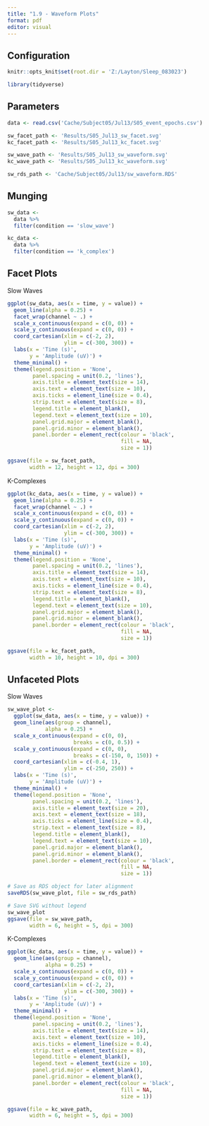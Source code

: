 ---
title: "1.9 - Waveform Plots"
format: pdf
editor: visual
---

## Configuration

```{r, setup, include = FALSE}
knitr::opts_knit$set(root.dir = 'Z:/Layton/Sleep_083023')
```

```{r}
library(tidyverse)
```

## Parameters

```{r}
data <- read.csv('Cache/Subject05/Jul13/S05_event_epochs.csv')

sw_facet_path <- 'Results/S05_Jul13_sw_facet.svg'
kc_facet_path <- 'Results/S05_Jul13_kc_facet.svg'

sw_wave_path <- 'Results/S05_Jul13_sw_waveform.svg'
kc_wave_path <- 'Results/S05_Jul13_kc_waveform.svg'

sw_rds_path <- 'Cache/Subject05/Jul13/sw_waveform.RDS'
```

## Munging

```{r}
sw_data <-
  data %>%
  filter(condition == 'slow_wave')

kc_data <- 
  data %>%
  filter(condition == 'k_complex')
```

## Facet Plots

Slow Waves

```{r}
ggplot(sw_data, aes(x = time, y = value)) +
  geom_line(alpha = 0.25) + 
  facet_wrap(channel ~ .) + 
  scale_x_continuous(expand = c(0, 0)) +
  scale_y_continuous(expand = c(0, 0)) +
  coord_cartesian(xlim = c(-2, 2), 
                  ylim = c(-300, 300)) + 
  labs(x = 'Time (s)', 
       y = 'Amplitude (uV)') +
  theme_minimal() + 
  theme(legend.position = 'None',
        panel.spacing = unit(0.2, 'lines'), 
        axis.title = element_text(size = 14),
        axis.text = element_text(size = 10),
        axis.ticks = element_line(size = 0.4),
        strip.text = element_text(size = 8),
        legend.title = element_blank(),
        legend.text = element_text(size = 10),
        panel.grid.major = element_blank(),
        panel.grid.minor = element_blank(),
        panel.border = element_rect(colour = 'black', 
                                    fill = NA, 
                                    size = 1))

ggsave(file = sw_facet_path, 
       width = 12, height = 12, dpi = 300)
```

K-Complexes

```{r}
ggplot(kc_data, aes(x = time, y = value)) +
  geom_line(alpha = 0.25) + 
  facet_wrap(channel ~ .) + 
  scale_x_continuous(expand = c(0, 0)) +
  scale_y_continuous(expand = c(0, 0)) +
  coord_cartesian(xlim = c(-2, 2), 
                  ylim = c(-300, 300)) + 
  labs(x = 'Time (s)', 
       y = 'Amplitude (uV)') +
  theme_minimal() + 
  theme(legend.position = 'None',
        panel.spacing = unit(0.2, 'lines'), 
        axis.title = element_text(size = 14),
        axis.text = element_text(size = 10),
        axis.ticks = element_line(size = 0.4),
        strip.text = element_text(size = 8),
        legend.title = element_blank(),
        legend.text = element_text(size = 10),
        panel.grid.major = element_blank(),
        panel.grid.minor = element_blank(),
        panel.border = element_rect(colour = 'black', 
                                    fill = NA, 
                                    size = 1))

ggsave(file = kc_facet_path, 
       width = 10, height = 10, dpi = 300)
```

## Unfaceted Plots

Slow Waves

```{r}
sw_wave_plot <- 
  ggplot(sw_data, aes(x = time, y = value)) +
  geom_line(aes(group = channel),
            alpha = 0.25) + 
  scale_x_continuous(expand = c(0, 0),
                     breaks = c(0, 0.5)) +
  scale_y_continuous(expand = c(0, 0),
                     breaks = c(-150, 0, 150)) +
  coord_cartesian(xlim = c(-0.4, 1), 
                  ylim = c(-250, 250)) + 
  labs(x = 'Time (s)', 
       y = 'Amplitude (uV)') +
  theme_minimal() + 
  theme(legend.position = 'None',
        panel.spacing = unit(0.2, 'lines'), 
        axis.title = element_text(size = 20),
        axis.text = element_text(size = 18),
        axis.ticks = element_line(size = 0.4),
        strip.text = element_text(size = 8),
        legend.title = element_blank(),
        legend.text = element_text(size = 10),
        panel.grid.major = element_blank(),
        panel.grid.minor = element_blank(),
        panel.border = element_rect(colour = 'black', 
                                    fill = NA, 
                                    size = 1))
```

```{r}
# Save as RDS object for later alignment
saveRDS(sw_wave_plot, file = sw_rds_path) 

# Save SVG without legend
sw_wave_plot
ggsave(file = sw_wave_path, 
       width = 6, height = 5, dpi = 300)
```

K-Complexes

```{r}
ggplot(kc_data, aes(x = time, y = value)) +
  geom_line(aes(group = channel),
            alpha = 0.25) + 
  scale_x_continuous(expand = c(0, 0)) +
  scale_y_continuous(expand = c(0, 0)) +
  coord_cartesian(xlim = c(-2, 2), 
                  ylim = c(-300, 300)) + 
  labs(x = 'Time (s)', 
       y = 'Amplitude (uV)') +
  theme_minimal() + 
  theme(legend.position = 'None',
        panel.spacing = unit(0.2, 'lines'), 
        axis.title = element_text(size = 14),
        axis.text = element_text(size = 10),
        axis.ticks = element_line(size = 0.4),
        strip.text = element_text(size = 8),
        legend.title = element_blank(),
        legend.text = element_text(size = 10),
        panel.grid.major = element_blank(),
        panel.grid.minor = element_blank(),
        panel.border = element_rect(colour = 'black', 
                                    fill = NA, 
                                    size = 1))

ggsave(file = kc_wave_path, 
       width = 6, height = 5, dpi = 300)
```
